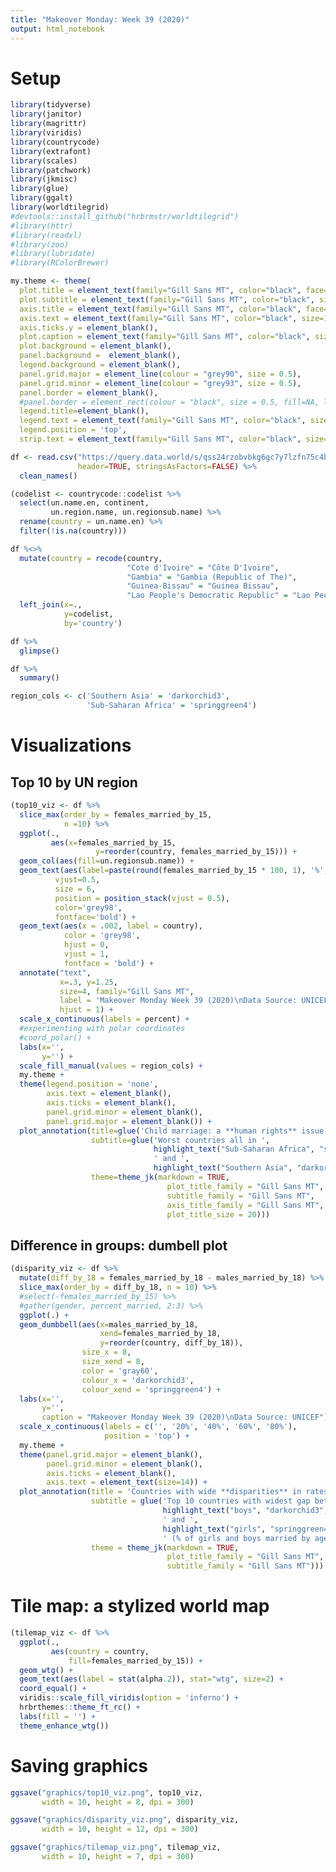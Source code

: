 ```yaml
---
title: "Makeover Monday: Week 39 (2020)"
output: html_notebook
---
```


# Setup

```r
library(tidyverse)
library(janitor)
library(magrittr)
library(viridis)
library(countrycode)
library(extrafont)
library(scales)
library(patchwork)
library(jkmisc)
library(glue)
library(ggalt)
library(worldtilegrid)
#devtools::install_github("hrbrmstr/worldtilegrid")
#library(httr)
#library(readxl)
#library(zoo)
#library(lubridate)
#library(RColorBrewer)
```

```r
my.theme <- theme(
  plot.title = element_text(family="Gill Sans MT", color="black", face="bold", size=24, hjust=0), 
  plot.subtitle = element_text(family="Gill Sans MT", color="black", size=12, hjust=0), 
  axis.title = element_text(family="Gill Sans MT", color="black", face="bold", size=12), 
  axis.text = element_text(family="Gill Sans MT", color="black", size=18), 
  axis.ticks.y = element_blank(), 
  plot.caption = element_text(family="Gill Sans MT", color="black", size=12), 
  plot.background = element_blank(),
  panel.background =  element_blank(), 
  legend.background = element_blank(), 
  panel.grid.major = element_line(colour = "grey90", size = 0.5),
  panel.grid.minor = element_line(colour = "grey93", size = 0.5),
  panel.border = element_blank(), 
  #panel.border = element_rect(colour = "black", size = 0.5, fill=NA, linetype = 1),
  legend.title=element_blank(), 
  legend.text = element_text(family="Gill Sans MT", color="black", size=12, hjust=0),
  legend.position = 'top',
  strip.text = element_text(family="Gill Sans MT", color="black", size=14))
```

```r
df <- read.csv("https://query.data.world/s/qss24rzobvbkg6gc7y7lzfn75c4b46",
               header=TRUE, stringsAsFactors=FALSE) %>% 
  clean_names()
```

```r
(codelist <- countrycode::codelist %>% 
  select(un.name.en, continent, 
         un.region.name, un.regionsub.name) %>% 
  rename(country = un.name.en) %>% 
  filter(!is.na(country)))
```

```r
df %<>% 
  mutate(country = recode(country,
                          "Cote d'Ivoire" = "Côte D'Ivoire",
                          "Gambia" = "Gambia (Republic of The)",
                          "Guinea-Bissau" = "Guinea Bissau",
                          "Lao People's Democratic Republic" = "Lao People’s Democratic Republic")) %>% 
  left_join(x=.,
            y=codelist,
            by='country')
```

```r
df %>% 
  glimpse()
```

```r
df %>% 
  summary()
```

```r
region_cols <- c('Southern Asia' = 'darkorchid3',
                 'Sub-Saharan Africa' = 'springgreen4')
```

# Visualizations  

## Top 10 by UN region

```r
(top10_viz <- df %>% 
  slice_max(order_by = females_married_by_15, 
            n =10) %>% 
  ggplot(.,
         aes(x=females_married_by_15,
                   y=reorder(country, females_married_by_15))) + 
  geom_col(aes(fill=un.regionsub.name)) +   
  geom_text(aes(label=paste(round(females_married_by_15 * 100, 1), '%', sep = '')), 
          vjust=0.5, 
          size = 6, 
          position = position_stack(vjust = 0.5),
          color='grey98',
          fontface='bold') +
  geom_text(aes(x = .002, label = country), 
            color = 'grey98', 
            hjust = 0, 
            vjust = 1,
            fontface = 'bold') + 
  annotate("text", 
           x=.3, y=1.25,
           size=4, family="Gill Sans MT",
           label = 'Makeover Monday Week 39 (2020)\nData Source: UNICEF',
           hjust = 1) + 
  scale_x_continuous(labels = percent) + 
  #experimenting with polar coordinates
  #coord_polar() + 
  labs(x='',
       y='') + 
  scale_fill_manual(values = region_cols) + 
  my.theme + 
  theme(legend.position = 'none',
        axis.text = element_blank(),
        axis.ticks = element_blank(), 
        panel.grid.minor = element_blank(),
        panel.grid.major = element_blank()) + 
  plot_annotation(title=glue('Child marriage: a **human rights** issue that perpetuates **inequality**'),
                  subtitle=glue('Worst countries all in ', 
                                highlight_text("Sub-Saharan Africa", "springgreen4", "b"), 
                                ' and ', 
                                highlight_text("Southern Asia", "darkorchid3", "b"), ' (% of girls married by age 15)'), 
                  theme=theme_jk(markdown = TRUE,
                                   plot_title_family = "Gill Sans MT",
                                   subtitle_family = "Gill Sans MT",
                                   axis_title_family = "Gill Sans MT",
                                   plot_title_size = 20)))
```

## Difference in groups: dumbell plot  

```r
(disparity_viz <- df %>% 
  mutate(diff_by_18 = females_married_by_18 - males_married_by_18) %>% 
  slice_max(order_by = diff_by_18, n = 10) %>% 
  #select(-females_married_by_15) %>% 
  #gather(gender, percent_married, 2:3) %>% 
  ggplot(.) + 
  geom_dumbbell(aes(x=males_married_by_18,
                    xend=females_married_by_18,
                    y=reorder(country, diff_by_18)),
                size_x = 8,
                size_xend = 8,
                color = 'gray60', 
                colour_x = 'darkorchid3',
                colour_xend = 'springgreen4') + 
  labs(x='',
       y='',
       caption = "Makeover Monday Week 39 (2020)\nData Source: UNICEF") + 
  scale_x_continuous(labels = c('', '20%', '40%', '60%', '80%'),
                     position = 'top') + 
  my.theme + 
  theme(panel.grid.major = element_blank(),
        panel.grid.minor = element_blank(),
        axis.ticks = element_blank(),
        axis.text = element_text(size=14)) + 
  plot_annotation(title = 'Countries with wide **disparities** in rates of **youth marriage among boys and girls**',
                  subtitle = glue('Top 10 countries with widest gap between ', 
                                  highlight_text("boys", "darkorchid3", "b"), 
                                  ' and ', 
                                  highlight_text("girls", "springgreen4", "b"),
                                  ' (% of girls and boys married by age 18, arranged by the size of the gap)'),
                  theme = theme_jk(markdown = TRUE,
                                   plot_title_family = "Gill Sans MT",
                                   subtitle_family = "Gill Sans MT")))
```

# Tile map: a stylized world map  

```r
(tilemap_viz <- df %>% 
  ggplot(.,
         aes(country = country,
             fill=females_married_by_15)) + 
  geom_wtg() + 
  geom_text(aes(label = stat(alpha.2)), stat="wtg", size=2) + 
  coord_equal() +
  viridis::scale_fill_viridis(option = 'inferno') + 
  hrbrthemes::theme_ft_rc() +
  labs(fill = '') + 
  theme_enhance_wtg())
```


# Saving graphics  

```r
ggsave("graphics/top10_viz.png", top10_viz,
       width = 10, height = 8, dpi = 300)

ggsave("graphics/disparity_viz.png", disparity_viz,
       width = 10, height = 12, dpi = 300)

ggsave("graphics/tilemap_viz.png", tilemap_viz,
       width = 10, height = 7, dpi = 300)
```
